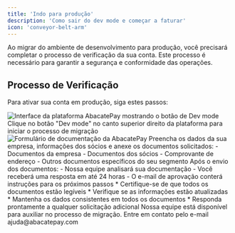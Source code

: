 ```yaml
---
title: 'Indo para produção'
description: 'Como sair do dev mode e começar a faturar'
icon: 'conveyor-belt-arm'
---
```


Ao migrar do ambiente de desenvolvimento para produção, você precisará completar o processo de verificação da sua conta. Este processo é necessário para garantir a segurança e conformidade das operações.

## <Icon icon="id-card" type="solid"/>  Processo de Verificação

Para ativar sua conta em produção, siga estes passos:

<Steps>
  <Step title="Acesse o Modo de Produção">
    <Card>
      <img
        src="/images/select-button-dev.png"
        alt="Interface da plataforma AbacatePay mostrando o botão de Dev mode"
      />
      <Card title="Desative o Dev mode">
        Clique no botão "Dev mode" no canto superior direito da plataforma para iniciar o processo de migração
      </Card>
    </Card>
  </Step>
  <Step title="Complete o Cadastro">
    <Card>
      <img
        src="/images/documents-required.png"
        alt="Formulário de documentação da AbacatePay"
      />
      <Card title="Forneça as Informações Necessárias">
        Preencha os dados da sua empresa, informações dos sócios e anexe os documentos solicitados:
        - Documentos da empresa
        - Documentos dos sócios
        - Comprovante de endereço
        - Outros documentos específicos do seu segmento
      </Card>
    </Card>
  </Step>
</Steps>

<Card title="Processo de Aprovação" icon="clock" horizontal>
  Após o envio dos documentos:
  - Nossa equipe analisará sua documentação
  - Você receberá uma resposta em até 24 horas
  - O e-mail de aprovação conterá instruções para os próximos passos
</Card>

<Card title="Dicas para Aprovação Rápida" icon="lightbulb" horizontal>
  * Certifique-se de que todos os documentos estão legíveis
  * Verifique se as informações estão atualizadas
  * Mantenha os dados consistentes em todos os documentos
  * Responda prontamente a qualquer solicitação adicional
</Card>

<Card title="Precisa de ajuda?" icon="headset" color="#25c2a0">
  Nossa equipe está disponível para auxiliar no processo de migração. Entre em contato pelo e-mail <Icon icon="envelope" type="solid"/> ajuda@abacatepay.com
</Card>